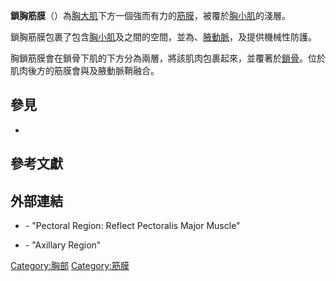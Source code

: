 {{Infobox anatomy
| Name        = 鎖胸筋膜
| Latin       = fascia clavipectoralis
| Image       = 
| Caption     = 
| Image2      = Pectoralis minor.svg
| Caption2    =
| System      =
| Precursor   =
<!--
| GraySubject = 122
| GrayPage    = 437
| DorlandsPre = f_03
| DorlandsSuf = 12354901
-->
}}
'''鎖胸筋膜'''（{{lang|en|clavipectoral fascia}}）為[[胸大肌|胸大肌]]下方一個強而有力的[[筋膜|筋膜]]，被覆於[[胸小肌|胸小肌]]的淺層。

鎖胸筋膜包裹了包含[[胸小肌|胸小肌]]及{{tsl|en|subclavius|鎖骨下肌}}之間的空間，並為{{tsl|en|axillary vein|腋靜脈}}、[[腋動脈|腋動脈]]，及{{tsl|en|axillary nerve|腋神經}}提供機械性防護。

胸鎖筋膜會在鎖骨下肌的下方分為兩層，將該肌肉包裹起來，並覆著於[[鎖骨|鎖骨]]。位於肌肉後方的筋膜會與{{tsl|en|deep cervical fascia|深頸筋膜}}及腋動脈鞘融合。

<!-- Medially, it blends with the fascia covering the first two {{tsl|en|intercostal spaces||intercostal spaces}}, and is attached also to the first rib medial to the origin of the subclavius.

Laterally, it is very thick and dense, and is attached to the {{tsl|en|coracoid process||coracoid process}}.

The portion extending from the first rib to the coracoid process is often whiter and denser than the rest, and is sometimes called the costocoracoid membrane.

Below this it is thin, and at the upper border of the [[胸小肌|pectoralis minor]] it splits into two layers to invest the muscle; from the lower border of the pectoralis minor it is continued downward to join the axillary fascia, and lateralward to join the fascia over the short head of the [[肱二頭肌|biceps brachii]].

The coracoclavicular fascia is pierced by the {{tsl|en|cephalic vein||cephalic vein}}, {{tsl|en|thoracoacromial artery||thoracoacromial artery}} and vein, lymphatics and {{tsl|en|lateral pectoral nerve||lateral pectoral nerve}}. -->

==參見==
* {{tsl|en|Suspensory ligament of axilla||Suspensory ligament of axilla}}

==參考文獻==
{{Gray's}}

==外部連結==
* {{SUNYAnatomyLabs|04|05|01|00}} - "Pectoral Region: Reflect Pectoralis Major Muscle"
* {{SUNYAnatomyLabs|05|ov|02|00}} - "Axillary Region"

[[Category:胸部|Category:胸部]]
[[Category:筋膜|Category:筋膜]]
{{Muscles of thorax and back}}